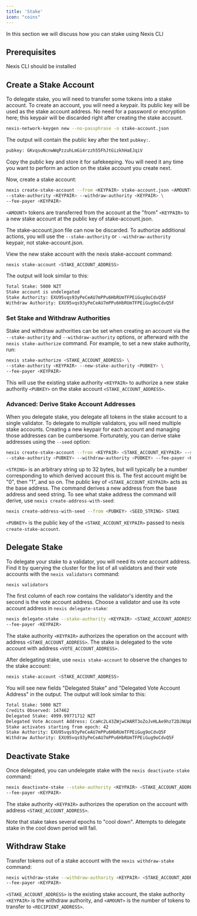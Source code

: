 ```yaml
---
title: 'Stake'
icon: "coins"
---
```

In this section we will discuss how you can stake using Nexis CLI

## Prerequisites
<CardGroup cols={1}>

  <Card title="Command Line Interface" icon="terminal" href="/quickstart">
   Nexis CLI should be installed
  </Card>

</CardGroup>

## Create a Stake Account

To delegate stake, you will need to transfer some tokens into a stake account. To create an account, you will need a keypair. Its public key will be used as the stake account address. No need for a password or encryption here; this keypair will be discarded right after creating the stake account.

```bash
nexis-network-keygen new --no-passphrase -o stake-account.json
```

The output will contain the public key after the text `pubkey:`.

```bash
pubkey: GKvqsuNcnwWqPzzuhLmGi4rzzh55FhJtGizkhHaEJqiV
```

Copy the public key and store it for safekeeping. You will need it any time you want to perform an action on the stake account you create next.

Now, create a stake account:

```bash
nexis create-stake-account --from <KEYPAIR> stake-account.json <AMOUNT> \
--stake-authority <KEYPAIR> --withdraw-authority <KEYPAIR> \
--fee-payer <KEYPAIR>
```

`<AMOUNT>` tokens are transferred from the account at the "from" `<KEYPAIR>` to a new stake account at the public key of stake-account.json.

The stake-account.json file can now be discarded. To authorize additional actions, you will use the `--stake-authority` or `--withdraw-authority` keypair, not stake-account.json.

View the new stake account with the nexis stake-account command:

```bash
nexis stake-account <STAKE_ACCOUNT_ADDRESS>
```

The output will look similar to this:

```bash
Total Stake: 5000 NZT
Stake account is undelegated
Stake Authority: EXU95vqs93yPeCeAU7mPPu6HbRUmTFPEiGug9oCdvQ5F
Withdraw Authority: EXU95vqs93yPeCeAU7mPPu6HbRUmTFPEiGug9oCdvQ5F
```

### Set Stake and Withdraw Authorities

Stake and withdraw authorities can be set when creating an account via the `--stake-authority` and `--withdraw-authority` options, or afterward with the `nexis stake-authorize` command. For example, to set a new stake authority, run:

```bash
nexis stake-authorize <STAKE_ACCOUNT_ADDRESS> \
--stake-authority <KEYPAIR> --new-stake-authority <PUBKEY> \
--fee-payer <KEYPAIR>
```

This will use the existing stake authority `<KEYPAIR>` to authorize a new stake authority `<PUBKEY>` on the stake account `<STAKE_ACCOUNT_ADDRESS>`.

### Advanced: Derive Stake Account Addresses

When you delegate stake, you delegate all tokens in the stake account to a single validator. To delegate to multiple validators, you will need multiple stake accounts. Creating a new keypair for each account and managing those addresses can be cumbersome. Fortunately, you can derive stake addresses using the `--seed` option:

```bash
nexis create-stake-account --from <KEYPAIR> <STAKE_ACCOUNT_KEYPAIR> --seed <STRING> <AMOUNT> \
--stake-authority <PUBKEY> --withdraw-authority <PUBKEY> --fee-payer <KEYPAIR>
```

`<STRING>` is an arbitrary string up to 32 bytes, but will typically be a number corresponding to which derived account this is. The first account might be "0", then "1", and so on. The public key of `<STAKE_ACCOUNT_KEYPAIR>` acts as the base address. The command derives a new address from the base address and seed string. To see what stake address the command will derive, use `nexis create-address-with-seed`:

```bash
nexis create-address-with-seed --from <PUBKEY> <SEED_STRING> STAKE
```

`<PUBKEY>` is the public key of the `<STAKE_ACCOUNT_KEYPAIR>` passed to nexis `create-stake-account`.

## Delegate Stake

To delegate your stake to a validator, you will need its vote account address. Find it by querying the cluster for the list of all validators and their vote accounts with the `nexis validators` command:

```bash
nexis validators
```

The first column of each row contains the validator's identity and the second is the vote account address. Choose a validator and use its vote account address in `nexis delegate-stake`:

```bash
nexis delegate-stake --stake-authority <KEYPAIR> <STAKE_ACCOUNT_ADDRESS> <VOTE_ACCOUNT_ADDRESS> \
--fee-payer <KEYPAIR>
```

The stake authority `<KEYPAIR>` authorizes the operation on the account with address `<STAKE_ACCOUNT_ADDRESS>`. The stake is delegated to the vote account with address `<VOTE_ACCOUNT_ADDRESS>`.

After delegating stake, use `nexis stake-account` to observe the changes to the stake account:

```bash
nexis stake-account <STAKE_ACCOUNT_ADDRESS>
```

You will see new fields "Delegated Stake" and "Delegated Vote Account Address" in the output. The output will look similar to this:

```bash
Total Stake: 5000 NZT
Credits Observed: 147462
Delegated Stake: 4999.99771712 NZT
Delegated Vote Account Address: CcaHc2L43ZWjwCHART3oZoJvHLAe9hzT2DJNUpBzoTN1
Stake activates starting from epoch: 42
Stake Authority: EXU95vqs93yPeCeAU7mPPu6HbRUmTFPEiGug9oCdvQ5F
Withdraw Authority: EXU95vqs93yPeCeAU7mPPu6HbRUmTFPEiGug9oCdvQ5F
```

## Deactivate Stake

Once delegated, you can undelegate stake with the `nexis deactivate-stake` command:

```bash
nexis deactivate-stake --stake-authority <KEYPAIR> <STAKE_ACCOUNT_ADDRESS> \
--fee-payer <KEYPAIR>
```

The stake authority `<KEYPAIR>` authorizes the operation on the account with address `<STAKE_ACCOUNT_ADDRESS>`.

Note that stake takes several epochs to "cool down". Attempts to delegate stake in the cool down period will fail.

## Withdraw Stake

Transfer tokens out of a stake account with the `nexis withdraw-stake` command:

```bash
nexis withdraw-stake --withdraw-authority <KEYPAIR> <STAKE_ACCOUNT_ADDRESS> <RECIPIENT_ADDRESS> <AMOUNT> \
--fee-payer <KEYPAIR>
```

`<STAKE_ACCOUNT_ADDRESS>` is the existing stake account, the stake authority `<KEYPAIR>` is the withdraw authority, and `<AMOUNT>` is the number of tokens to transfer to `<RECIPIENT_ADDRESS>`.

